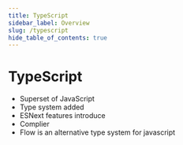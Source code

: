 ```yaml
---
title: TypeScript
sidebar_label: Overview
slug: /typescript
hide_table_of_contents: true
---
```


# TypeScript

- Superset of JavaScript
- Type system added
- ESNext features introduce
- Complier
- Flow is an alternative type system for javascript